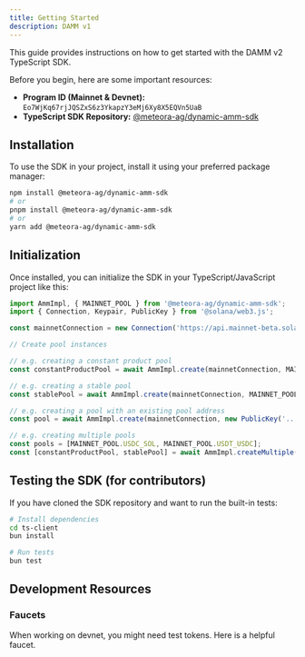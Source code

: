 ```yaml
---
title: Getting Started
description: DAMM v1
---
```


This guide provides instructions on how to get started with the DAMM v2 TypeScript SDK.

Before you begin, here are some important resources:

-   **Program ID (Mainnet & Devnet):** `Eo7WjKq67rjJQSZxS6z3YkapzY3eMj6Xy8X5EQVn5UaB`
-   **TypeScript SDK Repository:** [@meteora-ag/dynamic-amm-sdk](https://github.com/MeteoraAg/damm-v1-sdk)

## Installation

To use the SDK in your project, install it using your preferred package manager:

```bash
npm install @meteora-ag/dynamic-amm-sdk
# or
pnpm install @meteora-ag/dynamic-amm-sdk
# or
yarn add @meteora-ag/dynamic-amm-sdk
```

## Initialization

Once installed, you can initialize the SDK in your TypeScript/JavaScript project like this:

```typescript
import AmmImpl, { MAINNET_POOL } from '@meteora-ag/dynamic-amm-sdk';
import { Connection, Keypair, PublicKey } from '@solana/web3.js';

const mainnetConnection = new Connection('https://api.mainnet-beta.solana.com');

// Create pool instances

// e.g. creating a constant product pool
const constantProductPool = await AmmImpl.create(mainnetConnection, MAINNET_POOL.USDC_SOL);

// e.g. creating a stable pool
const stablePool = await AmmImpl.create(mainnetConnection, MAINNET_POOL.USDT_USDC);

// e.g. creating a pool with an existing pool address
const pool = await AmmImpl.create(mainnetConnection, new PublicKey('...'));

// e.g. creating multiple pools
const pools = [MAINNET_POOL.USDC_SOL, MAINNET_POOL.USDT_USDC];
const [constantProductPool, stablePool] = await AmmImpl.createMultiple(mainnetConnection, pools);
```

## Testing the SDK (for contributors)

If you have cloned the SDK repository and want to run the built-in tests:

```bash
# Install dependencies
cd ts-client
bun install

# Run tests
bun test
```

## Development Resources

### Faucets

<CardGroup cols={1}>
  <Card title="Devnet Faucet" icon="faucet" href="https://faucet.raccoons.dev/">
    <p>When working on devnet, you might need test tokens. Here is a helpful faucet.</p>
  </Card>
</CardGroup>
